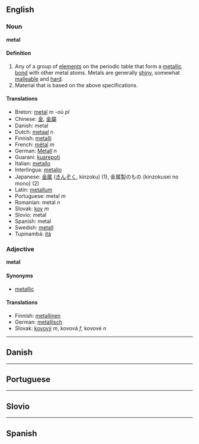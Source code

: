 == English ==

=== Noun ===
'''metal'''

==== Definition ====

# Any of a group of [[element]]s on the periodic table that form a [[metallic bond]] with other metal atoms.  Metals are generally [[shiny]], somewhat [[malleable]] and [[hard]].
# Material that is based on the above specifications.


==== Translations ====

*Breton: [[metal]] ''m'' -où ''pl''
*Chinese: [[金]], [[金屬]]
*Danish: metal
*Dutch: [[metaal]] ''n''
*Finnish: [[metalli]]
*French: [[métal]] ''m''
*German: [[Metall]] ''n''
*Guarani: [[kuarepoti]]
*Italian: [[metallo]]
*Interlingua: [[metallo]]
*Japanese: [[金属]] ([[きんぞく]], kinzoku) (1), 金属製のもの (kinzokusei no mono) (2)
*Latin: [[metallum]]
*Portuguese: metal ''m''
*Romanian: metal ''n''
*Slovak: [[kov]] ''m''
*Slovio: metal
*Spanish: metal
*Swedish: [[metall]]
*Tupinambá: [[itá]]

=== Adjective ===
'''metal'''

====Synonyms====

*[[metallic]]

==== Translations ====

*Finnish: [[metallinen]]
*German: [[metallisch]]
*Slovak: [[kovový]] ''m'', kovová ''f'', kovové ''n''


----

== Danish ==

----

== Portuguese ==

----

== Slovio ==

----

== Spanish ==